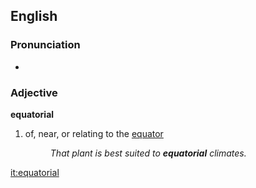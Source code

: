==English==
===Pronunciation===
*{{audio|en-us-equatorial.ogg|Audio (US)}}

===Adjective===
'''equatorial'''
#of, near, or relating to the [[equator]]
#:''That plant is best suited to '''equatorial''' climates.''

[[it:equatorial]]